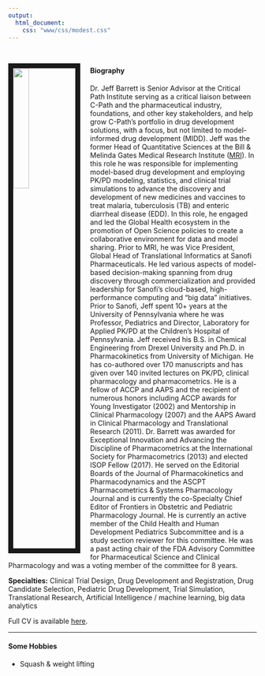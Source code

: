 ```yaml
---
output:
  html_document:
    css: "www/css/modest.css"
---
```


<br>


<img src="www/images/FB_profile.jpg" style="width:25%; border:10px solid; margin-right: 20px" align="left">

#### Biography
Dr. Jeff Barrett is Senior Advisor at the Critical Path Institute serving as a critical liaison between C-Path and the pharmaceutical industry, foundations, and other key stakeholders, and help grow C-Path’s portfolio in drug development solutions, with a focus, but not limited to model-informed drug development (MIDD). Jeff was the former Head of Quantitative Sciences at the Bill & Melinda Gates Medical Research Institute ([MRI](https://www.gatesmri.org/)). In this role he was responsible for implementing model-based drug development and employing PK/PD modeling, statistics, and clinical trial simulations to advance the discovery and development of new medicines and vaccines to treat malaria, tuberculosis (TB) and enteric diarrheal disease (EDD).  In this role, he engaged and led the Global Health ecosystem in the promotion of Open Science policies to create a collaborative environment for data and model sharing. Prior to MRI, he was Vice President, Global Head of Translational Informatics at Sanofi Pharmaceuticals.  He led various aspects of model-based decision-making spanning from drug discovery through commercialization and provided leadership for Sanofi’s cloud-based, high-performance computing and “big data” initiatives. Prior to Sanofi, Jeff spent 10+ years at the University of Pennsylvania where he was Professor, Pediatrics and Director, Laboratory for Applied PK/PD at the Children’s Hospital of Pennsylvania. Jeff received his B.S. in Chemical Engineering from Drexel University and Ph.D. in Pharmacokinetics from University of Michigan. He has co-authored over 170 manuscripts and has given over 140 invited lectures on PK/PD, clinical pharmacology and pharmacometrics. He is a fellow of ACCP and AAPS and the recipient of numerous honors including ACCP awards for Young Investigator (2002) and Mentorship in Clinical Pharmacology (2007) and the AAPS Award in Clinical Pharmacology and Translational Research (2011). Dr. Barrett was awarded for Exceptional Innovation and Advancing the Discipline of Pharmacometrics at the International Society for Pharmacometrics (2013) and elected ISOP Fellow (2017). He served on the Editorial Boards of the Journal of Pharmacokinetics and Pharmacodynamics and the ASCPT Pharmacometrics & Systems Pharmacology Journal and is currently the co-Specialty Chief Editor of Frontiers in Obstetric and Pediatric Pharmacology Journal. He is currently an active member of the Child Health and Human Development Pediatrics Subcommittee and is a study section reviewer for this committee.  He was a past acting chair of the FDA Advisory Committee for Pharmaceutical Science and Clinical Pharmacology and was a voting member of the committee for 8 years.


**Specialties:** Clinical Trial Design, Drug Development and Registration, Drug Candidate Selection, Pediatric Drug Development, Trial Simulation, Translational Research, Artificial Intelligence / machine learning, big data analytics 

Full CV is available [here](files/Resume_new.pdf).

<hr>

#### Some Hobbies
 - Squash & weight lifting
 
